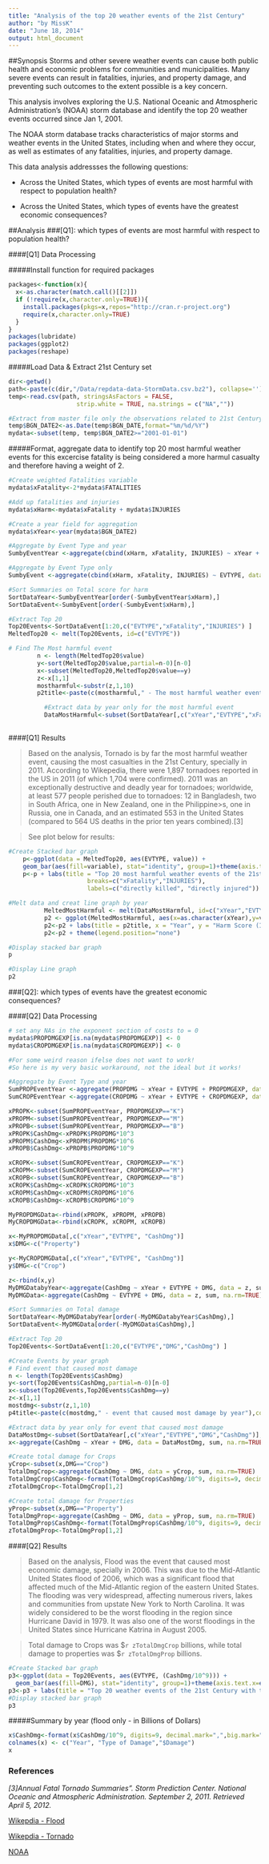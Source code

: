 ```yaml
---
title: "Analysis of the top 20 weather events of the 21st Century"
author: "by MissK"
date: "June 18, 2014"
output: html_document
---
```


##Synopsis
Storms and other severe weather events can cause both public health and economic problems for communities and municipalities. Many severe events can result in fatalities, injuries, and property damage, and preventing such outcomes to the extent possible is a key concern.

This analysis involves exploring the U.S. National Oceanic and Atmospheric Administration's (NOAA) storm database and identify the top 20 weather events occurred since Jan 1, 2001. 

The NOAA storm database tracks characteristics of major storms and weather events in the United States, including when and where they occur, as well as estimates of any fatalities, injuries, and property damage.

This data analysis addressses the following questions:

- Across the United States, which types of events are most harmful with respect to population health?

- Across the United States, which types of events have the greatest economic consequences?

##Analysis
###[Q1]: which types of events are most harmful with respect to population health?

####[Q1] Data Processing

#####Install function for required packages 
```r
   
packages<-function(x){
  x<-as.character(match.call()[[2]])
  if (!require(x,character.only=TRUE)){
    install.packages(pkgs=x,repos="http://cran.r-project.org")
    require(x,character.only=TRUE)
  }
}
packages(lubridate)
packages(ggplot2)
packages(reshape)
```
#####Load Data & Extract 21st Century set
```r
dir<-getwd()
path<-paste(c(dir,"/Data/repdata-data-StormData.csv.bz2"), collapse='')
temp<-read.csv(path, stringsAsFactors = FALSE, 
                   strip.white = TRUE, na.strings = c("NA",""))

#Extract from master file only the observations related to 21st Century
temp$BGN_DATE2<-as.Date(temp$BGN_DATE,format="%m/%d/%Y")
mydata<-subset(temp, temp$BGN_DATE2>="2001-01-01")
```
#####Format, aggregate data to identify top 20 most harmful weather events
for this excercise fatality is being considered a more harmul casualty and therefore having a weight of 2.
```r
#Create weighted Fatalities variable
mydata$xFatality<-2*mydata$FATALITIES

#Add up fatalities and injuries
mydata$xHarm<-mydata$xFatality + mydata$INJURIES

#Create a year field for aggregation
mydata$xYear<-year(mydata$BGN_DATE2)

#Aggregate by Event Type and year
SumbyEventYear <-aggregate(cbind(xHarm, xFatality, INJURIES) ~ xYear + EVTYPE, data = mydata, sum, na.rm=TRUE)

#Aggregate by Event Type only
SumbyEvent <-aggregate(cbind(xHarm, xFatality, INJURIES) ~ EVTYPE, data = mydata, sum, na.rm=TRUE)

#Sort Summaries on Total score for harm
SortDataYear<-SumbyEventYear[order(-SumbyEventYear$xHarm),] 
SortDataEvent<-SumbyEvent[order(-SumbyEvent$xHarm),] 

#Extract Top 20
Top20Events<-SortDataEvent[1:20,c("EVTYPE","xFatality","INJURIES") ]
MeltedTop20 <- melt(Top20Events, id=c("EVTYPE")) 

# Find The Most harmful event
        n <- length(MeltedTop20$value)
        y<-sort(MeltedTop20$value,partial=n-0)[n-0]
        x<-subset(MeltedTop20,MeltedTop20$value==y)
        z<-x[1,1]
        mostharmful<-substr(z,1,10)
        p2title<-paste(c(mostharmful," - The most harmful weather event by year"),collapse='')

          #Extract data by year only for the most harmful event        
          DataMostHarmful<-subset(SortDataYear[,c("xYear","EVTYPE","xFatality","INJURIES")], EVTYPE==mostharmful)
          
```

####[Q1] Results

>Based on the analysis, Tornado is by far the most harmful weather event, causing the most casualties in the 21st Century, specially in 2011. According to Wikepedia, there were 1,897 tornadoes reported in the US in 2011 (of which 1,704 were confirmed). 2011 was an exceptionally destructive and deadly year for tornadoes; worldwide, at least 577 people perished due to tornadoes: 12 in Bangladesh, two in South Africa, one in New Zealand, one in the Philippine>s, one in Russia, one in Canada, and an estimated 553 in the United States (compared to 564 US deaths in the prior ten years combined).[3]

>See plot below for results:

```r
#Create Stacked bar graph
    p<-ggplot(data = MeltedTop20, aes(EVTYPE, value)) + 
    geom_bar(aes(fill=variable), stat="identity", group=1)+theme(axis.text.x=element_text(angle = -90, hjust = 0))
    p<-p + labs(title = "Top 20 most harmful weather events of the 21st Century", x = "Events", y = "Harm Score (Injuries + Weighted Fatalities)")+scale_fill_discrete("Casualties", 
                      breaks=c("xFatality","INJURIES"), 
                      labels=c("directly killed", "directly injured"))

#Melt data and creat line graph by year
          MeltedMostHarmful <- melt(DataMostHarmful, id=c("xYear","EVTYPE"))  
          p2 <- ggplot(MeltedMostHarmful, aes(x=as.character(xYear),y=value, group=variable, colour=variable)) + geom_line() + theme(legend.position = "bottom") 
          p2<-p2 + labs(title = p2title, x = "Year", y = "Harm Score (Injuries + Weighted Fatalities)")
          p2<-p2 + theme(legend.position="none")

#Display stacked bar graph
p

#Display Line graph
p2
```

###[Q2]: which types of events have the greatest economic consequences?

####[Q2] Data Processing
```r
# set any NAs in the exponent section of costs to = 0 
mydata$PROPDMGEXP[is.na(mydata$PROPDMGEXP)] <- 0
mydata$CROPDMGEXP[is.na(mydata$CROPDMGEXP)] <- 0

#For some weird reason ifelse does not want to work!
#So here is my very basic workaround, not the ideal but it works!

#Aggregate by Event Type and year
SumPROPEventYear <-aggregate(PROPDMG ~ xYear + EVTYPE + PROPDMGEXP, data = mydata, sum, na.rm=TRUE)
SumCROPEventYear <-aggregate(CROPDMG ~ xYear + EVTYPE + CROPDMGEXP, data = mydata, sum, na.rm=TRUE)

xPROPK<-subset(SumPROPEventYear, PROPDMGEXP=="K")
xPROPM<-subset(SumPROPEventYear, PROPDMGEXP=="M")
xPROPB<-subset(SumPROPEventYear, PROPDMGEXP=="B")
xPROPK$CashDmg<-xPROPK$PROPDMG*10^3
xPROPM$CashDmg<-xPROPM$PROPDMG*10^6
xPROPB$CashDmg<-xPROPB$PROPDMG*10^9

xCROPK<-subset(SumCROPEventYear, CROPDMGEXP=="K")
xCROPM<-subset(SumCROPEventYear, CROPDMGEXP=="M")
xCROPB<-subset(SumCROPEventYear, CROPDMGEXP=="B")
xCROPK$CashDmg<-xCROPK$CROPDMG*10^3
xCROPM$CashDmg<-xCROPM$CROPDMG*10^6
xCROPB$CashDmg<-xCROPB$CROPDMG*10^9

MyPROPDMGData<-rbind(xPROPK, xPROPM, xPROPB)
MyCROPDMGData<-rbind(xCROPK, xCROPM, xCROPB)

x<-MyPROPDMGData[,c("xYear","EVTYPE", "CashDmg")]
x$DMG<-c("Property")

y<-MyCROPDMGData[,c("xYear","EVTYPE", "CashDmg")]
y$DMG<-c("Crop")

z<-rbind(x,y)
MyDMGDatabyYear<-aggregate(CashDmg ~ xYear + EVTYPE + DMG, data = z, sum, na.rm=TRUE)
MyDMGData<-aggregate(CashDmg ~ EVTYPE + DMG, data = z, sum, na.rm=TRUE)

#Sort Summaries on Total damage
SortDataYear<-MyDMGDatabyYear[order(-MyDMGDatabyYear$CashDmg),] 
SortDataEvent<-MyDMGData[order(-MyDMGData$CashDmg),] 

#Extract Top 20
Top20Events<-SortDataEvent[1:20,c("EVTYPE","DMG","CashDmg") ]

#Create Events by year graph
# Find event that caused most damage
n <- length(Top20Events$CashDmg)
y<-sort(Top20Events$CashDmg,partial=n-0)[n-0]
x<-subset(Top20Events,Top20Events$CashDmg==y)
z<-x[1,1]
mostdmg<-substr(z,1,10)
p4title<-paste(c(mostdmg," - event that caused most damage by year"),collapse='')

#Extract data by year only for event that caused most damage    
DataMostDmg<-subset(SortDataYear[,c("xYear","EVTYPE","DMG","CashDmg")], EVTYPE==mostdmg)
x<-aggregate(CashDmg ~ xYear + DMG, data = DataMostDmg, sum, na.rm=TRUE)

#Create total damage for Crops
yCrop<-subset(x,DMG=="Crop")
TotalDmgCrop<-aggregate(CashDmg ~ DMG, data = yCrop, sum, na.rm=TRUE)
TotalDmgCrop$CashDmg<-format(TotalDmgCrop$CashDmg/10^9, digits=9, decimal.mark=",",big.mark=" ",small.mark=".", small.interval=3)
zTotalDmgCrop<-TotalDmgCrop[1,2]

#Create total damage for Properties
yProp<-subset(x,DMG=="Property")
TotalDmgProp<-aggregate(CashDmg ~ DMG, data = yProp, sum, na.rm=TRUE)
TotalDmgProp$CashDmg<-format(TotalDmgProp$CashDmg/10^9, digits=9, decimal.mark=",",big.mark=" ",small.mark=".", small.interval=3)
zTotalDmgProp<-TotalDmgProp[1,2]
```


####[Q2] Results

>Based on the analysis, Flood was the event that caused most economic damage, specially in 2006. This was due to the Mid-Atlantic United States flood of 2006, which was a significant flood that affected much of the Mid-Atlantic region of the eastern United States. The flooding was very widespread, affecting numerous rivers, lakes and communities from upstate New York to North Carolina. It was widely considered to be the worst flooding in the region since Hurricane David in 1979. It was also one of the worst floodings in the United States since Hurricane Katrina in August 2005. 

>Total damage to Crops was $`r zTotalDmgCrop` billions, while total damage to properties was $`r zTotalDmgProp` billions.


```r
#Create Stacked bar graph
p3<-ggplot(data = Top20Events, aes(EVTYPE, (CashDmg/10^9))) + 
  geom_bar(aes(fill=DMG), stat="identity", group=1)+theme(axis.text.x=element_text(angle = -90, hjust = 0))
p3<-p3 + labs(title = "Top 20 weather events of the 21st Century with the greatest economic consequences", x = "Events", y = "Damage in Billions of Dollars")+scale_fill_discrete("Damage")
#Display stacked bar graph
p3
```

#####Summary by year (flood only - in Billions of Dollars)
```r
x$CashDmg<-format(x$CashDmg/10^9, digits=9, decimal.mark=",",big.mark=" ",small.mark=".", small.interval=3)
colnames(x) <- c("Year", "Type of Damage","$Damage")
x
```

### References
*[3]Annual Fatal Tornado Summaries". Storm Prediction Center. National Oceanic and Atmospheric Administration. September 2, 2011. Retrieved April 5, 2012.*

[Wikepdia - Flood ](http://en.wikipedia.org/wiki/Mid-Atlantic_United_States_flood_of_2006)

[Wikepdia - Tornado ](http://en.wikipedia.org/wiki/Tornadoes_of_2011)

[NOAA](http://www.erh.noaa.gov/bgm/WeatherEvents/Flood/june2006/)